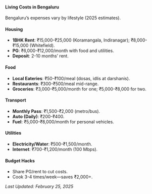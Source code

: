 #### Living Costs in Bengaluru

Bengaluru’s expenses vary by lifestyle (2025 estimates).

#### Housing

- **1BHK Rent**: ₹15,000-₹25,000 (Koramangala, Indiranagar); ₹8,000-₹15,000 (Whitefield).
- **PG**: ₹6,000-₹12,000/month with food and utilities.
- **Deposit**: 2-10 months’ rent.

#### Food

- **Local Eateries**: ₹50-₹100/meal (dosas, idlis at darshanis).
- **Restaurants**: ₹300-₹500/meal mid-range.
- **Groceries**: ₹3,000-₹5,000/month for one; ₹5,000-₹8,000 for two.

#### Transport

- **Monthly Pass**: ₹1,500-₹2,000 (metro/bus).
- **Auto (Daily)**: ₹200-₹400.
- **Fuel**: ₹5,000-₹8,000/month for personal vehicles.

#### Utilities

- **Electricity/Water**: ₹500-₹1,500/month.
- **Internet**: ₹700-₹1,200/month (100 Mbps).

#### Budget Hacks

- Share PG/rent to cut costs.
- Cook 3-4 times/week—saves ₹2,000+.

_Last Updated: February 25, 2025_
